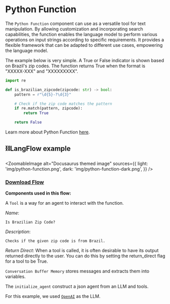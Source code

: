 # Python Function

The `Python Function` component can use as a versatile tool for text manipulation. By allowing customization and incorporating search capabilities, the function enables the language model to perform various operations on input strings according to specific requirements. It provides a flexible framework that can be adapted to different use cases, empowering the language model.

The example below is very simple. A True or False indicator is shown based on Brazil's zip codes. The function returns True when the format is "XXXXX-XXX" and "XXXXXXXXX".

```python
import re

def is_brazilian_zipcode(zipcode: str) -> bool:
    pattern = r"\d{5}-?\d{3}"

    # Check if the zip code matches the pattern
    if re.match(pattern, zipcode):
        return True

    return False
```
Learn more about Python Function [here](https://python.langchain.com/en/latest/modules/agents/tools/custom_tools.html#using-the-tool-decorator).

## ⛓️LangFlow example


<ZoomableImage
  alt="Docusaurus themed image"
  sources={{
    light: 'img/python-function.png',
    dark: 'img/python-function-dark.png',
  }}
/>

 ### <a target="\_blank" href="json_files/Python_Function.json" download>Download Flow</a>

**Components used in this flow:**

A `Tool` is a way for an agent to interact with the function.

*Name*:
```text
Is Brazilian Zip Code?
```

*Description*:
```text
Checks if the given zip code is from Brazil.
```
 *Return Direct*:
 When a tool is called, it is often desirable to have its output returned directly to the user. You can do this by setting the return_direct flag for a tool to be True.

`Conversation Buffer Memory` stores messages and extracts them into variables.

The `initialize_agent` construct a json agent from an LLM and tools.

For this example, we used [`OpenAI`](https://platform.openai.com/) as the LLM.